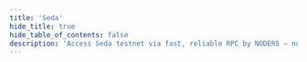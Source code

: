 ```yaml
---
title: 'Seda'
hide_title: true
hide_table_of_contents: false
description: 'Access Seda testnet via fast, reliable RPC by NODERS — no limits, Omnichain-ready, and built for scalable Web3'
---
```



<ChainLayout>
  <ChainHero
    name="Seda"
    iconUrl="img/seda-icon.svg"
    bgColor="#6100FF"
    scope="testnet"
    chainId="seda-1-testnet"
    nodeVersion="1.0.0-rc.2"
    token=""
    stakeUrl=""
    restakeUrl=""
    websiteUrl="https://www.seda.xyz/"
    githubUrl="https://github.com/sedaprotocol/seda-chain"
    xUrl="https://twitter.com/sedaprotocol"
    discordUrl="https://discord.gg/Ae4V6y6qrW"
  />

  <ProductLinks
    appUrl=""
    appImageUrl="img/products/"
    explorerUrl=""
    explorerImageUrl="img/products/"
    faucetUrl=""
  />

  <ToolsGrid
    chainName="seda"
    scope="testnet"
    showInstall={true}
    showUpgrade={true}
    showGenesis={true}
    showCli={true}
    showEndpoints={true}
    showStateSync={true}
    showSnapshot={true}
    showLivePeers={true}
    showSeed={true}
    showAddressBook={true}
    showExplorersList={false}
    showPublicEndpoints={false}
    showUsefulTools={false}
    showUpgradeWatcher={false}
  />

</ChainLayout>
